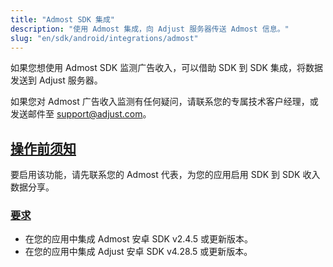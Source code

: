 ```yaml
---
title: "Admost SDK 集成"
description: "使用 Admost 集成，向 Adjust 服务器传送 Admost 信息。"
slug: "en/sdk/android/integrations/admost"
---
```

如果您想使用 Admost SDK 监测广告收入，可以借助 SDK 到 SDK 集成，将数据发送到 Adjust 服务器。
<callout type="note"> 

如果您对 Admost 广告收入监测有任何疑问，请联系您的专属技术客户经理，或发送邮件至 [support@adjust.com](mailto:support@adjust.com)。
</Callout> 

[操作前须知](before-you-begin)
-------------------------

要启用该功能，请先联系您的 Admost 代表，为您的应用启用 SDK 到 SDK 收入数据分享。

### [要求](requirements)

* 在您的应用中集成 Admost 安卓 SDK v2\.4\.5 或更新版本。
* 在您的应用中集成 Adjust 安卓 SDK v4\.28\.5 或更新版本。

